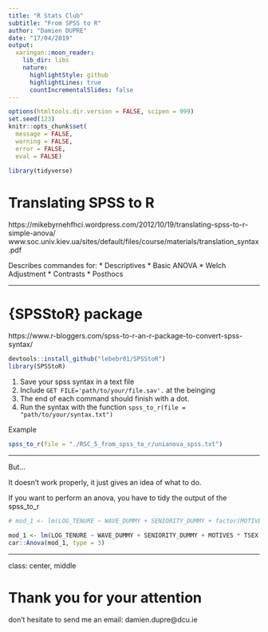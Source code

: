 ```yaml
---
title: "R Stats Club"
subtitle: "From SPSS to R"
author: "Damien DUPRE"
date: "17/04/2019"
output:
  xaringan::moon_reader:
    lib_dir: libs
    nature:
      highlightStyle: github
      highlightLines: true
      countIncrementalSlides: false
---
```


```r
options(htmltools.dir.version = FALSE, scipen = 999)
set.seed(123)
knitr::opts_chunk$set(
  message = FALSE, 
  warning = FALSE, 
  error = FALSE,
  eval = FALSE)

library(tidyverse)
```

# Translating SPSS to R

https://mikebyrnehfhci.wordpress.com/2012/10/19/translating-spss-to-r-simple-anova/
www.soc.univ.kiev.ua/sites/default/files/course/materials/translation_syntax.pdf

Describes commandes for:
* Descriptives
* Basic ANOVA
* Welch Adjustment
* Contrasts
* Posthocs

---

# {SPSStoR} package

https://www.r-bloggers.com/spss-to-r-an-r-package-to-convert-spss-syntax/

```r
devtools::install_github("lebebr01/SPSStoR")
library(SPSStoR)
```

1. Save your spss syntax in a text file
2. Include `GET FILE='path/to/your/file.sav'.` at the beinging
3. The end of each command should finish with a dot.
4. Run the syntax with the function `spss_to_r(file = "path/to/your/syntax.txt")`

Example

```r
spss_to_r(file = "./RSC_5_from_spss_to_r/unianova_spss.txt")
```

---

But...

It doesn't work properly, it just gives an idea of what to do.

If you want to perform an anova, you have to tidy the output of the spss_to_r

```r
# mod_1 <- lm(LOG_TENURE ~ WAVE_DUMMY + SENIORITY_DUMMY + factor(MOTIVES) + factor(TSEX) + factor(PSEX) + factor(MOTIVES) + : + factor(TSEX) + factor(MOTIVES) + : + factor(PSEX) + factor(TSEX) + : + factor(PSEX) + factor(MOTIVES) + : + factor(TSEX) + : + factor(PSEX), data = x)

mod_1 <- lm(LOG_TENURE ~ WAVE_DUMMY + SENIORITY_DUMMY + MOTIVES * TSEX * PSEX, data = x)
car::Anova(mod_1, type = 3) 
```

---
class: center, middle

# Thank you for your attention
don't hesitate to send me an email: damien.dupre@dcu.ie
